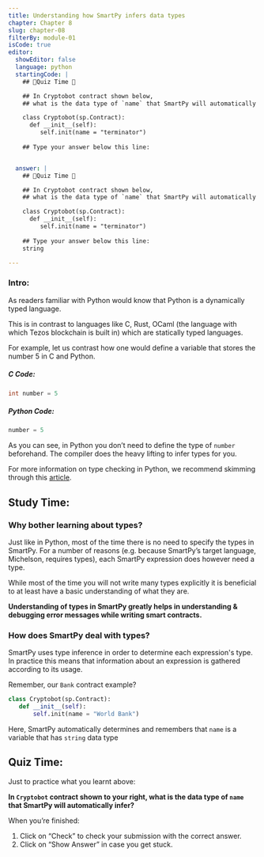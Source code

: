 ```yaml
---
title: Understanding how SmartPy infers data types
chapter: Chapter 8
slug: chapter-08
filterBy: module-01
isCode: true
editor:
  showEditor: false
  language: python
  startingCode: |
    ## 🚨Quiz Time 🚨

    ## In Cryptobot contract shown below, 
    ## what is the data type of `name` that SmartPy will automatically infer?

    class Cryptobot(sp.Contract):
      def __init__(self):
         self.init(name = "terminator")
    
    ## Type your answer below this line: 


  answer: |
    ## 🚨Quiz Time 🚨

    ## In Cryptobot contract shown below, 
    ## what is the data type of `name` that SmartPy will automatically infer?

    class Cryptobot(sp.Contract):
      def __init__(self):
         self.init(name = "terminator")
    
    ## Type your answer below this line: 
    string

---
```


### Intro: 
As readers familiar with Python would know that Python is a dynamically typed language. 

This is in contrast to languages like C, Rust, OCaml (the language with which Tezos blockchain is built in) which are statically typed languages. 

For example, let us contrast how one would define a variable that stores the number 5 in C and Python. 

##### C Code: 

```cpp
int number = 5
```

##### Python Code: 

```python
number = 5
```

As you can see, in Python you don’t need to define the type of `number` beforehand. The compiler does the heavy lifting to infer types for you. 

For more information on type checking in Python, we recommend skimming through this [article](https://realpython.com/python-type-checking/). 


## Study Time: 

### Why bother learning about types? 
Just like in Python, most of the time there is no need to specify the types in SmartPy. For a number of reasons (e.g. because SmartPy’s target language, Michelson, requires types), each SmartPy expression does however need a type.

While most of the time you will not write many types explicitly it is beneficial to at least have a basic understanding of what they are. 

**Understanding of types in SmartPy greatly helps in understanding & debugging error messages while writing smart contracts.**

### How does SmartPy deal with types? 
SmartPy uses type inference in order to determine each expression's type. In practice this means that information about an expression is gathered according to its usage. 

Remember, our `Bank` contract example?

```python
class Cryptobot(sp.Contract):
   def __init__(self):
       self.init(name = "World Bank")
```

Here, SmartPy automatically determines and remembers that `name` is a variable that has `string` data type

## Quiz Time: 

Just to practice what you learnt above: 

**In `Cryptobot` contract shown to your right, what is the data type of `name` that SmartPy will automatically infer?**  

When you’re finished:

1. Click on “Check” to check your submission with the correct answer.
2. Click on “Show Answer” in case you get stuck.
